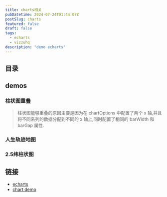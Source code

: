```yaml
---
title: charts相关
pubDatetime: 2024-07-24T01:44:07Z
postSlug: charts
featured: false
draft: false
tags:
  - echarts
  - vizzuhq
description: "demo echarts"
---
```


## 目录

## demos

### 柱状图重叠

> 柱状图能够重叠的原因主要是因为在 chartOptions 中配置了两个 x 轴,并且将不同系列的数据分配到不同的 x 轴上,同时配置了相同的 barWidth 和 barGap 属性.


<OverLappingBar client:visible />

### 人生轨迹地图


<Map client:visible />

### 2.5纬柱状图


<StereoBar client:visible />

## 链接

- [echarts](https://echarts.apache.org/zh/index.html)
- [chart demo](https://madeapie.com/#/)
